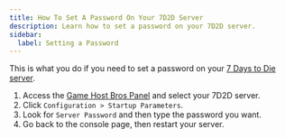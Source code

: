 ```yaml
---
title: How To Set A Password On Your 7D2D Server
description: Learn how to set a password on your 7D2D server.
sidebar:
  label: Setting a Password
---
```


This is what you do if you need to set a password on your [7 Days to Die server](https://www.gamehostbros.com/7-days-to-die-server-hosting/).
<Steps>
1. Access the [Game Host Bros Panel](https://panel.gamehostbros.com/) and select your 7D2D server.
2. Click `Configuration > Startup Parameters`.
3. Look for `Server Password` and then type the password you want.
4. Go back to the console page, then restart your server.
</Steps>